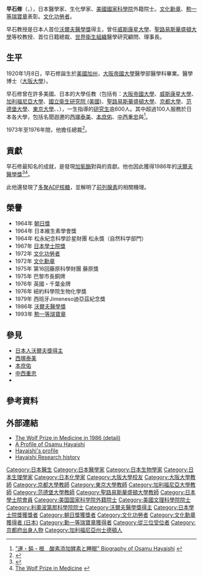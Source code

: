 {{Infobox scientist
| name              = 早石修<br><small>早石 修（はやいし おさむ）</small>
| image             = 
| image_size        = 
| alt               = 
| caption           = 
| birth_date        = {{birth date|1920|1|8}}
| birth_place       = {{USA}}[[加利福尼亚州|加利福尼亚州]][[斯托克顿_(加利福尼亚州)|斯托克顿]]
| death_date        = {{death date and age|2015|12|17|1920|1|8}}
| death_place       = {{JPN}}[[京都府|京都府]][[京都市|京都市]]
| residence         = 
| citizenship       = 
| nationality       = {{JPN}}
| fields            = [[醫學|醫學]]<br>[[生化學|生化學]]
| workplaces        = [[大阪帝國大學|大阪帝國大學]]<br>[[威斯康星大學|威斯康星大學]]<br>[[加利福尼亞大學|加利福尼亞大學]]<br>[[國立衛生研究院_(美國)|國立衛生研究院 (美國)]]<br>[[聖路易斯華盛頓大學|聖路易斯華盛頓大學]]<br>[[京都大學|京都大學]]<br>[[范德堡大学|范德堡大学]]<br>[[東京大學|東京大學]]<br>[[大阪醫科大學|大阪醫科大學]]<br>{{link-ja|大阪生物科學研究所|大阪バイオサイエンス研究所}}
| alma_mater        = [[大阪帝國大學|大阪帝國大學]]
| doctoral_advisor  = 
| academic_advisors = 
| doctoral_students = [[西塚泰美|西塚泰美]]<br>[[中西重忠|中西重忠]]<br>{{link-ja|清水孝雄|清水孝雄}}
| notable_students  = [[File:Nobel_prize_medal.svg|18px]][[本庶佑|本庶佑]]
| known_for         = 發現[[加氧酶|加氧酶]]
| author_abbrev_bot = 
| author_abbrev_zoo = 
| influences        = 
| influenced        = 
| awards            = [[朝日獎|朝日獎]]（1964）<br>[[日本學士院獎|日本學士院獎]]（1967）<br>[[文化功勞者|文化功勞者]]（1972）<br>[[文化勋章_(日本)|文化勳章]]（1972）<br>藤原獎（1975）<br>紐約科學院生物化學獎（1976）<br>西班牙Jimeneso迪亞茲紀念獎（1979）<br>[[沃爾夫醫學獎|沃爾夫醫學獎]]（1986）<br>[[瑞寶章|勲一等瑞寶章]]（1993）
| signature_alt     = 
| footnotes         = 
| spouse            = 
}}
{{Japanese|japanese=早石 修|kana=はやいし おさむ|romaji=Hayaishi Osamu}}

'''早石修'''（{{jpn|j=早石 修|hg=はやいし おさむ|rm=Hayaishi Osamu|f=}}，{{bd|1920年|1月8日|2015年|12月17日|}}），日本醫學家、生化學家、[[美國國家科學院|美國國家科學院]]外籍院士。[[文化勋章_(日本)|文化勳章]]、[[瑞寶章|勲一等瑞寶章]]表彰。[[文化功勞者|文化功勞者]]。

早石教授是日本人首位[[沃爾夫醫學獎|沃爾夫醫學獎]]得主，曾任[[威斯康星大學|威斯康星大學]]、[[聖路易斯華盛頓大學|聖路易斯華盛頓大學]]等校教授、首位日籍{{link-en|國際生化學與分子生物學聯合會|International Union of Biochemistry and Molecular Biology}}總裁、[[世界衛生組織|世界衛生組織]]醫學研究顧問、{{link-ja|大阪生物科學研究所|大阪バイオサイエンス研究所}}理事長。

== 生平 ==
1920年1月8日，早石修誕生於[[美國|美國]][[加州|加州]]，[[大阪帝國大學|大阪帝國大學]]醫學部醫學科畢業。醫學博士（[[大阪大學|大阪大學]]）。

早石修曾在許多美國、日本的大學任教（包括有：[[大阪帝國大學|大阪帝國大學]]、[[威斯康星大學|威斯康星大學]]、[[加利福尼亞大學|加利福尼亞大學]]、[[國立衛生研究院_(美國)|國立衛生研究院 (美國)]]、[[聖路易斯華盛頓大學|聖路易斯華盛頓大學]]、[[京都大學|京都大學]]、[[范德堡大學|范德堡大學]]、[[東京大學|東京大學]]、{{link-ja|大阪醫科大學|大阪医科大学}}、{{link-ja|大阪生物科學研究所|大阪バイオサイエンス研究所}}），一生指導的[[研究生|研究生]]逾600人。其中超過100人服務於日本各大學，包括名聞遐邇的[[西塚泰美|西塚泰美]]、[[本庶佑|本庶佑]]、[[中西重忠|中西重忠]]與{{link-ja|清水孝雄|清水孝雄}}<ref>[http://www.brh.co.jp/s_library/j_site/scientistweb/no28/index.html "運・鈍・根　酸素添加酵素と睡眠" Biography of Osamu Hayaishi] {{Wayback|url=http://www.brh.co.jp/s_library/j_site/scientistweb/no28/index.html |date=20150923194507 }}{{ja icon}}</ref>。

1973年至1976年間，他擔任{{link-en|國際生化學與分子生物學聯合會|International Union of Biochemistry and Molecular Biology}}總裁<ref>{{cite journal|last1=Hayaishi|first1=Osamu|title=Memoirs of a biochemist|journal=IUBMB Life (International Union of Biochemistry and Molecular Biology: Life)|volume=58|issue=5-6|year=2006|pages=242–245|issn=1521-6543|doi=10.1080/15216540600702271}}</ref>。

== 貢獻 ==
早石修最知名的成就，是發現[[加氧酶|加氧酶]]對{{link-en|生醫科學|Biomedical sciences}}與{{link-en|酶學|Zymology}}的貢獻。他也因此獲得1986年的[[沃爾夫醫學獎|沃爾夫醫學獎]]<ref>{{cite web|title=The 1986 Wolf Foundation Prize in Medicine|url=http://www.wolffund.org.il/index.php?dir=site&page=winners&cs=495&language=eng|publisher=Wolf Foundation|accessdate=May 12, 2014|archive-date=2014-09-11|archive-url=https://web.archive.org/web/20140911102826/http://www.wolffund.org.il/index.php?dir=site|dead-url=no}}</ref><ref>[http://www.wolffund.org.il/cat.asp?id=24&cat_title=MEDICINE The Wolf Prize in Medicine] {{webarchive|url=https://web.archive.org/web/20090226015735/http://www.wolffund.org.il/cat.asp?id=24&cat_title=MEDICINE |date=2009-02-26 }}</ref>。

此他還發現了[[多聚ADP核糖|多聚ADP核糖]]，並解明了[[前列腺素|前列腺素]]的相關機理。

== 榮譽 ==
* 1964年 [[朝日獎|朝日獎]]
* 1964年 日本維生素學會獎
* 1964年 松永紀念科學診星財團 松永獎（自然科学部門）
* 1967年 [[日本學士院獎|日本學士院獎]]
* 1972年 [[文化功勞者|文化功勞者]]
* 1972年 [[文化勋章_(日本)|文化勳章]]
* 1975年 第16回藤原科學財團 藤原獎
* 1975年 巴黎市長銅牌
* 1976年 英國・千葉金牌
* 1976年 紐約科學院生物化學獎
* 1979年 西班牙Jimeneso迪亞茲紀念獎
* 1986年 [[沃爾夫醫學獎|沃爾夫醫學獎]]
* 1993年 [[瑞寶章|勲一等瑞寶章]]

== 參見 ==
* [[日本人沃爾夫獎得主|日本人沃爾夫獎得主]]
* [[西塚泰美|西塚泰美]]
* [[本庶佑|本庶佑]]
* [[中西重忠|中西重忠]]
* {{link-ja|清水孝雄|清水孝雄}}

== 參考資料 ==
<references/>

== 外部連結 ==
* [https://web.archive.org/web/20070211023701/http://www.wolffund.org.il/full.asp?id=90 The Wolf Prize in Medicine in 1986 (detail)]
* [https://archive.is/20070730180256/http://www.iubmb.unibe.ch/index.php?id=171 A Profile of Osamu Hayaishi]
* [https://web.archive.org/web/20071030203054/http://www.obi.or.jp/Dr.Hayaishi-H.P/Dr.Hayaishi-E/Profile-E.html Hayaishi's profile]
* [https://web.archive.org/web/20071030203004/http://www.obi.or.jp/Dr.Hayaishi-H.P/Dr.Hayaishi-E/historyE.html Hayaishi Research history]

{{沃尔夫医学奖}}

{{Authority control}}
{{DEFAULTSORT:Hayaishi, Osamu}}
[[Category:日本醫生|Category:日本醫生]]
[[Category:日本醫學家|Category:日本醫學家]]
[[Category:日本生物學家|Category:日本生物學家]]
[[Category:日本生理學家|Category:日本生理學家]]
[[Category:日本化學家|Category:日本化學家]]
[[Category:大阪大學校友|Category:大阪大學校友]]
[[Category:大阪大學教師|Category:大阪大學教師]]
[[Category:京都大學教師|Category:京都大學教師]]
[[Category:東京大學教師|Category:東京大學教師]]
[[Category:加利福尼亞大學教師|Category:加利福尼亞大學教師]]
[[Category:范德堡大學教師|Category:范德堡大學教師]]
[[Category:聖路易斯華盛頓大學教師|Category:聖路易斯華盛頓大學教師]]
[[Category:日本學士院會員|Category:日本學士院會員]]
[[Category:美国国家科学院外籍院士|Category:美国国家科学院外籍院士]]
[[Category:美國文理科學院院士|Category:美國文理科學院院士]]
[[Category:利奧波第那科學院院士|Category:利奧波第那科學院院士]]
[[Category:沃爾夫醫學獎得主|Category:沃爾夫醫學獎得主]]
[[Category:日本學士院獎獲獎者|Category:日本學士院獎獲獎者]]
[[Category:朝日獎獲獎者|Category:朝日獎獲獎者]]
[[Category:文化功勞者|Category:文化功勞者]]
[[Category:文化勳章獲得者_(日本)|Category:文化勳章獲得者 (日本)]]
[[Category:勳一等瑞寶章獲得者|Category:勳一等瑞寶章獲得者]]
[[Category:從三位受位者|Category:從三位受位者]]
[[Category:京都府出身人物|Category:京都府出身人物]]
[[Category:加利福尼亞州士德頓人|Category:加利福尼亞州士德頓人]]